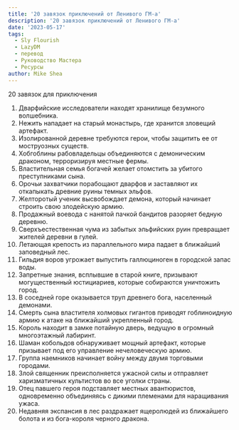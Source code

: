 ```yaml
---
title: '20 завязок приключений от Ленивого ГМ-а'
description: '20 завязок приключений от Ленивого ГМ-а'
date: '2023-05-17'
tags:
  - Sly Flourish
  - LazyDM
  - перевод
  - Руководство Мастера
  - Ресурсы
author: Mike Shea
---
```


20 завязок для приключения

1. Дварфийские исследователи находят хранилище безумного волшебника.
2. Нежить нападает на старый монастырь, где хранится зловещий артефакт.
3. Изолированной деревне требуются герои, чтобы защитить ее от моструозных существ.
4. Хобгоблины рабовладельцы объединяются с демоническим драконом, терроризируя местные фермы.
5. Властительная семья богачей желает отомстить за убитого преступниками сына.
6. Орочьи захватчики порабощают дварфов и заставляют их откапыкать древние руины темных эльфов.
7. Желторотый ученик высвобождает демона, который начинает строить свою злодейскую армию.
8. Продажный воевода с нанятой пачкой бандитов разоряет бедную деревню.
9. Сверхъестественная чума из забытых эльфийских руин превращает жителей деревни в гулей.
10. Летающая крепость из параллельного мира падает в ближайший заповедный лес.
11. Гильдия воров угрожает выпустить галлюциноген в городской запас воды.
12. Запретные знания, всплывшие в старой книге, призывают могущественный юстициариев, которые собираются уничтожить город.
13. В соседней горе оказывается труп древнего бога, населенный демонами.
14. Смерть сына властителя холмовых гигантов приводят гоблиноидную армию к атаке на ближайший укрепленный город.
15. Король находит в замке потайную дверь, ведущую в огромный многоэтажный лабиринт.
16. Шаман кобольдов обнаруживает мощный артефакт, которые призывает под его управление нечеловеческую армию.
17. Группа наемников начинает войну между двумя торговыми городами.
18. Злой священник преисполняется ужасной силы и отправляет харизматичных культистов во все уголки страны.
19. Отец павшего героя подставляет местных авантюристов, одновременно объединяясь с дикими племенами для наращивания ужаса.
20. Недавняя экспансия в лес раздражает ящеролюдей из ближайшего болота и из бога-короля черного дракона.
